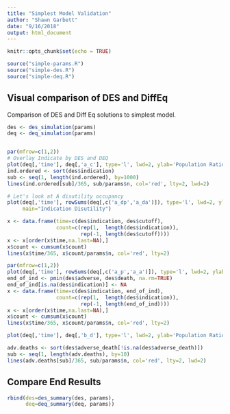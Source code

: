 ```yaml
---
title: "Simplest Model Validation"
author: "Shawn Garbett"
date: "9/16/2018"
output: html_document
---
```


```r
knitr::opts_chunk$set(echo = TRUE)

source("simple-params.R")
source("simple-des.R")
source("simple-deq.R")

```

## Visual comparison of DES and DiffEq

Comparison of DES and Diff Eq solutions to simplest model.

```r
des <- des_simulation(params)
deq <- deq_simulation(params)


par(mfrow=c(1,2))
# Overlay Indicate by DES and DEQ
plot(deq[,'time'], deq[,'a_c'], type='l', lwd=2, ylab='Population Ratio', xlab="t (year)", main="Total Indication")
ind.ordered <- sort(des$indication)
sub <- seq(1, length(ind.ordered), by=1000)
lines(ind.ordered[sub]/365, sub/params$n, col='red', lty=2, lwd=2)

# Let's look at A disutility occupancy
plot(deq[,'time'], rowSums(deq[,c('a_dp','a_da')]), type='l', lwd=2, ylab='Population Ratio', xlab="t (year)",
     main="Indication Disutility")

x <- data.frame(time=c(des$indication, des$cutoff),
                count=c(rep(1,  length(des$indication)),
                        rep(-1, length(des$cutoff))))
x <- x[order(x$time,na.last=NA),]
x$count <- cumsum(x$count)
lines(x$time/365, x$count/params$n, col='red', lty=2)

par(mfrow=c(1,2))
plot(deq[,'time'], rowSums(deq[,c('a_p','a_a')]), type='l', lwd=2, ylab='Population Ratio', xlab="t (year)", main="Indication Occupancy")
end_of_ind <- pmin(des$adverse, des$death, na.rm=TRUE)
end_of_ind[is.na(des$indication)] <- NA
x <- data.frame(time=c(des$indication, end_of_ind),
                count=c(rep(1,  length(des$indication)),
                        rep(-1, length(end_of_ind))))
x <- x[order(x$time,na.last=NA),]
x$count <- cumsum(x$count)
lines(x$time/365, x$count/params$n, col='red', lty=2)

plot(deq[,'time'], deq[,'b_d'], type='l', lwd=2, ylab='Population Ratio', xlab="t (year)", main="Adverse Deaths")

adv.deaths <- sort(des$adverse_death[!is.na(des$adverse_death)])
sub <- seq(1, length(adv.deaths), by=10)
lines(adv.deaths[sub]/365, sub/params$n, col='red', lty=2, lwd=2)
```

## Compare End Results


```r
rbind(des=des_summary(des, params),
      deq=deq_summary(deq, params))
```


